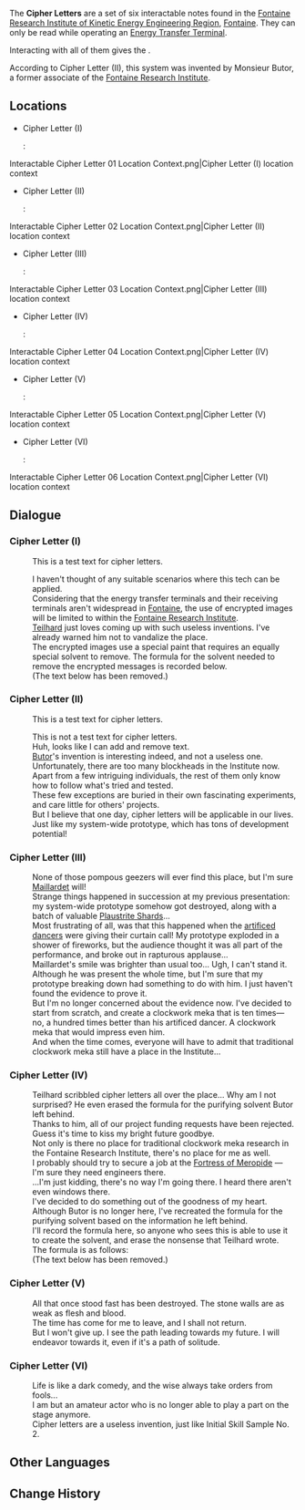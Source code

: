 {{Terminology Infobox
|image        = 
|type         = Notable Interactables
|region       = Fontaine
|subregion    = 
|area         = Fontaine Research Institute of Kinetic Energy Engineering Region
|subarea      = 
}}
The '''Cipher Letters''' are a set of six interactable notes found in the [[Fontaine Research Institute of Kinetic Energy Engineering Region]], [[Fontaine]]. They can only be read while operating an [[Energy Transfer Terminal]]. 

Interacting with all of them gives the {{Achievement|The Calendar of the Future Is Longer Than the Diary of the Past}}.

According to Cipher Letter (II), this system was invented by Monsieur Butor, a former associate of the [[Fontaine Research Institute]].

==Locations==
* Cipher Letter (I)
*: <gallery>Interactable Cipher Letter 01 Location.png|Cipher Letter (I) location
Interactable Cipher Letter 01 Location Context.png|Cipher Letter (I) location context
</gallery>
* Cipher Letter (II)
*: <gallery>Interactable Cipher Letter 02 Location.png|Cipher Letter (II) location
Interactable Cipher Letter 02 Location Context.png|Cipher Letter (II) location context
</gallery>
* Cipher Letter (III)
*: <gallery>Interactable Cipher Letter 03 Location.png|Cipher Letter (III) location
Interactable Cipher Letter 03 Location Context.png|Cipher Letter (III) location context
</gallery>
* Cipher Letter (IV)
*: <gallery>Interactable Cipher Letter 04 Location.png|Cipher Letter (IV) location
Interactable Cipher Letter 04 Location Context.png|Cipher Letter (IV) location context
</gallery>
* Cipher Letter (V)
*: <gallery>Interactable Cipher Letter 05 Location.png|Cipher Letter (V) location
Interactable Cipher Letter 05 Location Context.png|Cipher Letter (V) location context
</gallery>
* Cipher Letter (VI)
*: <gallery>Interactable Cipher Letter 06 Location.png|Cipher Letter (VI) location
Interactable Cipher Letter 06 Location Context.png|Cipher Letter (VI) location context
</gallery>

==Dialogue==
===Cipher Letter (I)===
{{Dialogue Start}}
:This is a test text for cipher letters.

:I haven't thought of any suitable scenarios where this tech can be applied.
:Considering that the energy transfer terminals and their receiving terminals aren't widespread in [[Fontaine]], the use of encrypted images will be limited to within the [[Fontaine Research Institute]].
:[[Teilhard]] just loves coming up with such useless inventions. I've already warned him not to vandalize the place.
:The encrypted images use a special paint that requires an equally special solvent to remove. The formula for the solvent needed to remove the encrypted messages is recorded below.
:(The text below has been removed.)
{{Dialogue End}}

===Cipher Letter (II)===
{{Dialogue Start}}
:This is a test text for cipher letters.

:This is not a test text for cipher letters.
:Huh, looks like I can add and remove text.
:[[Butor]]'s invention is interesting indeed, and not a useless one. Unfortunately, there are too many blockheads in the Institute now. Apart from a few intriguing individuals, the rest of them only know how to follow what's tried and tested.
:These few exceptions are buried in their own fascinating experiments, and care little for others' projects.
:But I believe that one day, cipher letters will be applicable in our lives. Just like my system-wide prototype, which has tons of development potential!
{{Dialogue End}}

===Cipher Letter (III)===
{{Dialogue Start}}
:None of those pompous geezers will ever find this place, but I'm sure [[Maillardet]] will!
:Strange things happened in succession at my previous presentation: my system-wide prototype somehow got destroyed, along with a batch of valuable [[Plaustrite Shard]]s...
:Most frustrating of all, was that this happened when the [[Icewind Suite|artificed dancers]] were giving their curtain call! My prototype exploded in a shower of fireworks, but the audience thought it was all part of the performance, and broke out in rapturous applause...
:Maillardet's smile was brighter than usual too... Ugh, I can't stand it. Although he was present the whole time, but I'm sure that my prototype breaking down had something to do with him. I just haven't found the evidence to prove it.
:But I'm no longer concerned about the evidence now. I've decided to start from scratch, and create a clockwork meka that is ten times&mdash; no, a hundred times better than his artificed dancer. A clockwork meka that would impress even him.
:And when the time comes, everyone will have to admit that traditional clockwork meka still have a place in the Institute...
{{Dialogue End}}

===Cipher Letter (IV)===
{{Dialogue Start}}
:Teilhard scribbled cipher letters all over the place... Why am I not surprised? He even erased the formula for the purifying solvent Butor left behind.
:Thanks to him, all of our project funding requests have been rejected. Guess it's time to kiss my bright future goodbye.
:Not only is there no place for traditional clockwork meka research in the Fontaine Research Institute, there's no place for me as well.
:I probably should try to secure a job at the [[Fortress of Meropide]] &mdash; I'm sure they need engineers there.
:...I'm just kidding, there's no way I'm going there. I heard there aren't even windows there.
:I've decided to do something out of the goodness of my heart.
:Although Butor is no longer here, I've recreated the formula for the purifying solvent based on the information he left behind.
:I'll record the formula here, so anyone who sees this is able to use it to create the solvent, and erase the nonsense that Teilhard wrote.
:The formula is as follows:
:(The text below has been removed.)
{{Dialogue End}}

===Cipher Letter (V)===
{{Dialogue Start}}
:All that once stood fast has been destroyed. The stone walls are as weak as flesh and blood.
:The time has come for me to leave, and I shall not return.
:But I won't give up. I see the path leading towards my future. I will endeavor towards it, even if it's a path of solitude.
{{Dialogue End}}

===Cipher Letter (VI)===
{{Dialogue Start}}
:Life is like a dark comedy, and the wise always take orders from fools...
:I am but an amateur actor who is no longer able to play a part on the stage anymore.
:Cipher letters are a useless invention, just like Initial Skill Sample No. 2.
{{Dialogue End}}

==Other Languages==
{{Other Languages
|en      = Cipher Letter
|zhs     = 密图函
|zhs_rm  = 
|zht     = 密圖函
|zht_rm  = 
|zh_tl   = 
|ja      = 暗号図
|ja_rm   = Angouzu{{Assumed}}
|ja_tl   = 
|ko      = 그림 암호 편지
|ko_tl   = Picture Cipher Letter
|es      = Mensaje codificado
|es_tl   = Coded Message
|fr      = Image cryptée
|fr_tl   = Encrypted Image
|ru      = Шифрограмма
|ru_tl   = 
|th      = ภาพเข้ารหัส
|th_rm   = 
|th_tl   = 
|vi      = Mật Thư
|vi_tl   = 
|de      = Geheimes Diagrammzeichen
|de_tl   = Secret Diagram Sign
|id      = Gambar Tebakan Terenkripsi
|id_tl   = Encrypted Guessing Picture 
|pt      = Imagem de Enigma Criptografado
|pt_tl   = 
|tr      = Şifreli Mektup
|tr_tl   = 
|it      = Lettera in codice
|it_tl   = Code Letter
}}

==Change History==
{{Change History|4.1}}
<!--
==References==
{{Reflist}}
-->